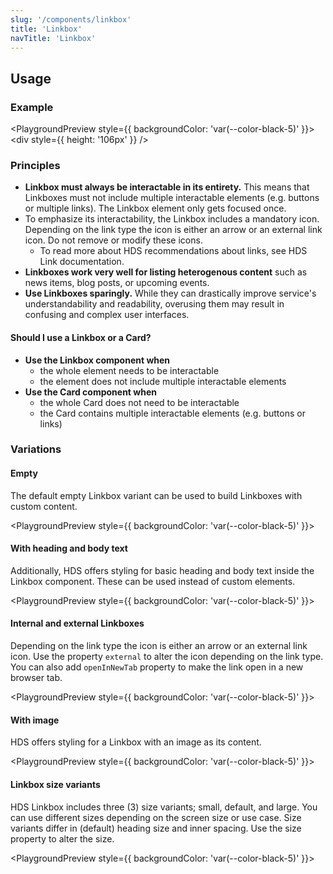 ```yaml
---
slug: '/components/linkbox'
title: 'Linkbox'
navTitle: 'Linkbox'
---
```




## Usage

### Example

<PlaygroundPreview style={{ backgroundColor: 'var(--color-black-5)' }}>
  <Linkbox linkboxAriaLabel="Linkbox: Helsinki Design System" linkAriaLabel="HDS" href="https://hds.hel.fi" withBorder>
    <div style={{ height: '106px' }} />
  </Linkbox>
</PlaygroundPreview>

### Principles

- **Linkbox must always be interactable in its entirety.** This means that Linkboxes must not include multiple interactable elements (e.g. buttons or multiple links). The Linkbox element only gets focused once.
- To emphasize its interactability, the Linkbox includes a mandatory icon. Depending on the link type the icon is either an arrow or an external link icon. Do not remove or modify these icons.
  - To read more about HDS recommendations about links, see <InternalLink href="/components/link">HDS Link documentation</InternalLink>.
- **Linkboxes work very well for listing heterogenous content** such as news items, blog posts, or upcoming events.
- **Use Linkboxes sparingly.** While they can drastically improve service's understandability and readability, overusing them may result in confusing and complex user interfaces.

#### Should I use a Linkbox or a Card?

- **Use the Linkbox component when**
  - the whole element needs to be interactable
  - the element does not include multiple interactable elements
- **Use the <InternalLink href="/components/card">Card component</InternalLink> when**
  - the whole Card does not need to be interactable
  - the Card contains multiple interactable elements (e.g. buttons or links)

### Variations

#### Empty

The default empty Linkbox variant can be used to build Linkboxes with custom content.

<PlaygroundPreview style={{ backgroundColor: 'var(--color-black-5)' }}>
  <div style={{ maxWidth: '320px' }}>
    <Linkbox linkboxAriaLabel="Linkbox: Helsinki Design System" linkAriaLabel="HDS" href="https://hds.hel.fi">
      <div style={{ height: '106px' }} />
    </Linkbox>
  </div>
  <div style={{ maxWidth: '320px', marginTop: 'var(--spacing-s)' }}>
    <Linkbox
      linkboxAriaLabel="Linkbox: Helsinki Design System"
      linkAriaLabel="HDS"
      href="https://hds.hel.fi"
      withBorder
    >
      <div style={{ height: '106px' }} />
    </Linkbox>
  </div>
  <div style={{ maxWidth: '320px', marginTop: 'var(--spacing-s)' }}>
    <Linkbox
      linkboxAriaLabel="Linkbox: Helsinki Design System"
      linkAriaLabel="HDS"
      href="https://hds.hel.fi"
      noBackground
    >
      <div style={{ height: '106px' }} />
    </Linkbox>
  </div>
</PlaygroundPreview>

#### With heading and body text

Additionally, HDS offers styling for basic heading and body text inside the Linkbox component. These can be used instead of custom elements.

<PlaygroundPreview style={{ backgroundColor: 'var(--color-black-5)' }}>
  <div style={{ maxWidth: '320px' }}>
    <Linkbox
      linkboxAriaLabel="Linkbox: Helsinki Design System"
      linkAriaLabel="HDS"
      href="https://hds.hel.fi"
      heading="Linkbox title"
      text="Linkbox text"
    />
  </div>
  <div style={{ maxWidth: '320px', marginTop: 'var(--spacing-s)' }}>
    <Linkbox
      linkboxAriaLabel="Linkbox: Helsinki Design System"
      linkAriaLabel="HDS"
      href="https://hds.hel.fi"
      heading="Linkbox title"
      text="Linkbox text"
      withBorder
    />
  </div>
  <div style={{ maxWidth: '320px', marginTop: 'var(--spacing-s)' }}>
    <Linkbox
      linkboxAriaLabel="Linkbox: Helsinki Design System"
      linkAriaLabel="HDS"
      href="https://hds.hel.fi"
      heading="Linkbox title"
      text="Linkbox text"
      noBackground
    />
  </div>
</PlaygroundPreview>

#### Internal and external Linkboxes

Depending on the link type the icon is either an arrow or an external link icon. Use the property `external` to alter the icon depending on the link type. You can also add `openInNewTab` property to make the link open in a new browser tab.

<PlaygroundPreview style={{ backgroundColor: 'var(--color-black-5)' }}>
  <div style={{ maxWidth: '320px' }}>
    <Linkbox
      linkboxAriaLabel="Linkbox: Helsinki Design System"
      linkAriaLabel="HDS"
      href="https://hds.hel.fi"
      heading="Internal link"
      text="This link points to a page belonging to the same website as the current page."
      withBorder
    />
  </div>
  <div style={{ maxWidth: '320px', marginTop: 'var(--spacing-s)' }}>
    <Linkbox
      linkboxAriaLabel="Linkbox: Helsinki Design System"
      linkAriaLabel="HDS"
      href="https://hds.hel.fi"
      heading="External link"
      text="This link points to another page."
      openInExternalDomainAriaLabel="Opens a different website."
      external
      withBorder
    />
  </div>
  <div style={{ maxWidth: '320px', marginTop: 'var(--spacing-s)' }}>
    <Linkbox
      linkboxAriaLabel="Linkbox: Helsinki Design System"
      linkAriaLabel="HDS"
      href="https://hds.hel.fi"
      heading="External link"
      openInNewTab
      openInNewTabAriaLabel="Opens in a new tab."
      text="This link points to another page and opens in a new tab."
      openInExternalDomainAriaLabel="Opens a different website."
      external
      withBorder
    />
  </div>
</PlaygroundPreview>

#### With image

HDS offers styling for a Linkbox with an image as its content.

<PlaygroundPreview style={{ backgroundColor: 'var(--color-black-5)' }}>
  <div style={{ maxWidth: '384px' }}>
    <Linkbox
      linkboxAriaLabel="Linkbox: Helsinki Design System"
      linkAriaLabel="HDS"
      href="https://hds.hel.fi"
      heading="Linkbox title"
      text="Linkbox text"
      imgProps={{ src: withPrefix('/images/foundation/visual-assets/placeholders/image-m@3x.png'), width: 384, height: 245 }}
    />
  </div>
</PlaygroundPreview>


#### Linkbox size variants

HDS Linkbox includes three (3) size variants; small, default, and large.
You can use different sizes depending on the screen size or use case.
Size variants differ in (default) heading size and inner spacing. Use the size property to alter the size.

<PlaygroundPreview style={{ backgroundColor: 'var(--color-black-5)' }}>
  <div style={{ maxWidth: '284px' }}>
    <Linkbox
      linkboxAriaLabel="Linkbox: Helsinki Design System"
      linkAriaLabel="HDS"
      href="https://hds.hel.fi"
      heading="Linkbox title"
      text="Linkbox text"
      size="small"
      imgProps={{ src: withPrefix('/images/foundation/visual-assets/placeholders/image-m@3x.png'), width: 284, height: 181 }}
    />
  </div>
  <div style={{ maxWidth: '384px', marginTop: 'var(--spacing-s)' }}>
    <Linkbox
      linkboxAriaLabel="Linkbox: Helsinki Design System"
      linkAriaLabel="HDS"
      href="https://hds.hel.fi"
      heading="Linkbox title"
      text="Linkbox text"
      size="medium"
      imgProps={{ src: withPrefix('/images/foundation/visual-assets/placeholders/image-m@3x.png'), width: 384, height: 245 }}
    />
  </div>
  <div style={{ maxWidth: '567px', marginTop: 'var(--spacing-s)' }}>
    <Linkbox
      linkboxAriaLabel="Linkbox: Helsinki Design System"
      linkAriaLabel="HDS"
      href="https://hds.hel.fi"
      heading="Linkbox title"
      text="Linkbox text"
      size="large"
      imgProps={{ src: withPrefix('/images/foundation/visual-assets/placeholders/image-m@3x.png'), width: 567, height: 363 }}
    />
  </div>
</PlaygroundPreview>
